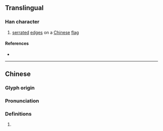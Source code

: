 {{character info/new}}
==Translingual==

===Han character===
{{Han char|rn=70|rad=方|as=09|sn=13|four=08227|canj=YSOFB|ids=⿸⿰方𠂉肖}}

# [[serrate]]d [[edge]]s on a [[Chinese]] [[flag]]

====References====
* {{Han ref|kx=0484.200|dkj=13678|dj=0846.190|hdz=32183.080|uh=65D3|ud=26067|bh=DDBE|bd=56766}}

----

==Chinese==
{{zh-forms}}

===Glyph origin===
{{Han etym}}

===Pronunciation===
{{zh-pron
|m=shāo
|c=saau1
|mc=y
|oc=y
|cat=
}}

===Definitions===
{{zh-hanzi}}

# {{rfdef|zh}}